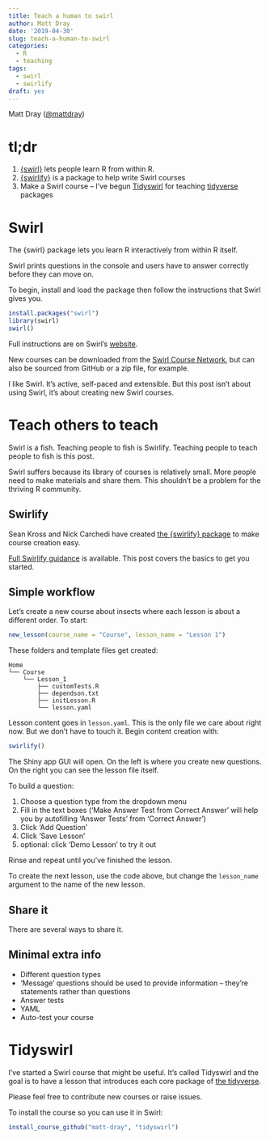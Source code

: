 ```yaml
---
title: Teach a human to swirl
author: Matt Dray
date: '2019-04-30'
slug: teach-a-human-to-swirl
categories:
  - R
  - teaching
tags:
  - swirl
  - swirlify
draft: yes
---
```


Matt Dray ([\@mattdray](https://www.twitter.com/mattdray))

# tl;dr

1. [{swirl}](https://swirlstats.com/) lets people learn R from within R.
1. [{swirlify}](http://swirlstats.com/swirlify/) is a package to help write Swirl courses
1. Make a Swirl course -- I've begun [Tidyswirl](https://github.com/matt-dray/tidyswirl) for teaching [tidyverse](https://www.tidyverse.org/) packages

# Swirl

The {swirl} package lets you learn R interactively from within R itself.

Swirl prints questions in the console and users have to answer correctly before they can move on. 

To begin, install and load the package then follow the instructions that Swirl gives you.

```r
install.packages("swirl")
library(swirl)
swirl()
```

Full instructions are on Swirl's [website]().

New courses can be downloaded from the [Swirl Course Network](), but can also be sourced from GitHub or a zip file, for example.

I like Swirl. It's active, self-paced and extensible. But this post isn't about using Swirl, it's about creating new Swirl courses.

# Teach others to teach

Swirl is a fish. Teaching people to fish is Swirlify. Teaching people to teach people to fish is this post.

Swirl suffers because its library of courses is relatively small. More people need to make materials and share them. This shouldn't be a problem for the thriving R community.

## Swirlify

Sean Kross and Nick Carchedi have created [the {swirlify} package](https://CRAN.R-project.org/package=swirlify) to make course creation easy.

[Full Swirlify guidance](http://swirlstats.com/swirlify/) is available. This post covers the basics to get you started.

## Simple workflow

Let's create a new course about insects where each lesson is about a different order. To start:

```r
new_lesson(course_name = "Course", lesson_name = "Lesson 1")
```

These folders and template files get created:

```
Home
└── Course
    └── Lesson_1
        ├── customTests.R
        ├── dependson.txt
        ├── initLesson.R
        └── lesson.yaml
```

Lesson content goes in `lesson.yaml`. This is the only file we care about right now. But we don't have to touch it. Begin content creation with:

```r
swirlify()
```

The Shiny app GUI will open. On the left is where you create new questions. On the right you can see the lesson file itself.

To build a question:

1. Choose a question type from the dropdown menu
1. Fill in the text boxes ('Make Answer Test from Correct Answer' will help you by autofilling 'Answer Tests' from 'Correct Answer')
1. Click 'Add Question'
1. Click 'Save Lesson'
1. optional: click 'Demo Lesson' to try it out

Rinse and repeat until you've finished the lesson.

To create the next lesson, use the code above, but change the `lesson_name` argument to the name of the new lesson.

## Share it

There are several ways to share it.

## Minimal extra info

* Different question types
* 'Message' questions should be used to provide information -- they're statements rather than questions
* Answer tests
* YAML
* Auto-test your course

# Tidyswirl

I've started a Swirl course that might be useful. It's called Tidyswirl and the goal is to have a lesson that introduces each core package of [the tidyverse](https://www.tidyverse.org/).

Please feel free to contribute new courses or raise issues.

To install the course so you can use it in Swirl:

```r
install_course_github("matt-dray", "tidyswirl")
```